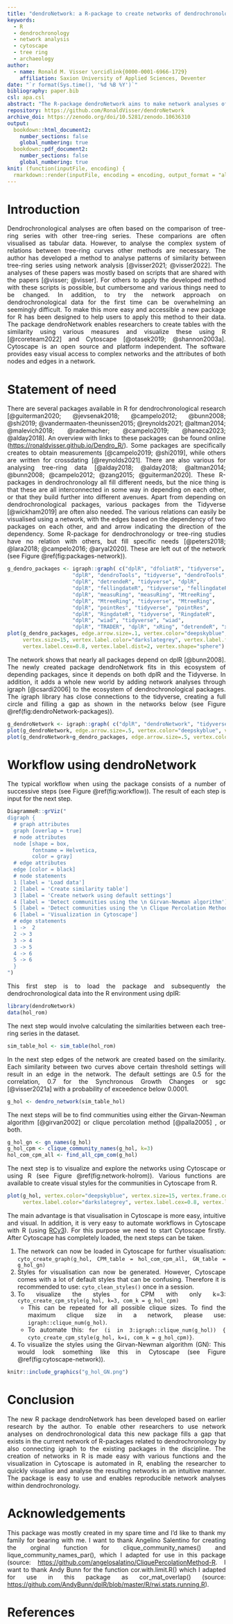 ```yaml
---
title: "dendroNetwork: a R-package to create networks of dendrochronological data"
keywords:
  - R
  - dendrochronology
  - network analysis
  - cytoscape
  - tree ring
  - archaeology
author:
  - name: Ronald M. Visser \orcidlink{0000-0001-6966-1729}
    affiliation: Saxion University of Applied Sciences, Deventer
date: "`r format(Sys.time(), '%d %B %Y')`"
bibliography: paper.bib
csl: apa.csl
abstract: "The R-package dendroNetwork aims to make network analyses of dendrochronological data accessible for researchers. dendroNetwork enables researchers to easily construct a network of dendrochronological series based on the similarity and find patterns of matching tree-ring material. The detection of patterns is assisted by the easy application of community detection and subsequent (automated) visualization using Cytoscape. This enables dendrochronologists and other researchers to apply networks analyses to understand patterns of similarity between tree-ring series."
repository: https://github.com/RonaldVisser/dendroNetwork
archive_doi: https://zenodo.org/doi/10.5281/zenodo.10636310
output: 
  bookdown::html_document2:
    number_sections: false
    global_numbering: true
  bookdown::pdf_document2:
    number_sections: false
    global_numbering: true
knit: (function(inputFile, encoding) {
  rmarkdown::render(inputFile, encoding = encoding, output_format = "all") })
---
```


```{=html}
<style>
body {
text-align: justify}
</style>
```
# Introduction

Dendrochronological analyses are often based on the comparison of tree-ring series with other tree-ring series. These comparions are often visualised as tabular data. However, to analyse the complex system of relations between tree-ring curves other methods are necessary. The author has developed a method to analyse patterns of similarity between tree-ring series using network analysis [@visser2021; @visser2022]. The analyses of these papers was mostly based on scripts that are shared with the papers [@visser; @visser]. For others to apply the developed method with these scripts is possible, but cumbersome and various things need to be changed. In addition, to try the network approach on dendrochronological data for the first time can be overwhelming an seemingly difficult. To make this more easy and accessible a new package for R has been designed to help users to apply this method to their data. The package dendroNetwork enables researchers to create tables with the similarity using various measures and visualize these using R [@rcoreteam2022] and Cytoscape [@otasek2019; @shannon2003a]. Cytoscape is an open source and platform independent. The software provides easy visual access to complex networks and the attributes of both nodes and edges in a network.

# Statement of need

There are several packages available in R for dendrochronological research [@guiterman2020; @jevsenak2018; @campelo2012; @bunn2008; @shi2019; @vandermaaten-theunissen2015; @reynolds2021; @altman2014; @malevich2018; @rademacher; @campelo2019; @haneca2023; @alday2018]. An overview with links to these packages can be found online (<https://ronaldvisser.github.io/Dendro_R/>). Some packages are specifically creates to obtain measurements [@campelo2019; @shi2019], while others are written for crossdating [@reynolds2021]. There are also various for analysing tree-ring data [@alday2018; @alday2018; @altman2014; @bunn2008; @campelo2012; @zang2015; @guiterman2020]. These R-packages in dendrochronology all fill different needs, but the nice thing is that these are all interconnected in some way in depending on each other, or that they build further into different avenues. Apart from depending on dendrochronological packages, various packages from the Tidyverse [@wickham2019] are often also needed. The various relations can easily be visualised using a network, with the edges based on the dependency of two packages on each other, and and arrow indicating the direction of the dependency. Some R-package for dendrochronology or tree-ring studies have no relation with others, but fill specific needs [@peters2018; @lara2018; @campelo2016; @aryal2020]. These are left out of the network (see Figure \@ref(fig:packages-network)).

```r
g_dendro_packages <- igraph::graph( c("dplR", "dfoliatR", "tidyverse", "dfoliatR",
                     "dplR", "dendroTools", "tidyverse", "dendroTools",
                     "dplR", "detrendeR", "tidyverse", "dplR",
                     "dplR", "fellingdateR", "tidyverse", "fellingdateR",
                     "dplR", "measuRing", "measuRing", "MtreeRing",
                     "dplR", "MtreeRing", "tidyverse", "MtreeRing",
                     "dplR", "pointRes", "tidyverse", "pointRes",
                     "dplR", "RingdateR", "tidyverse", "RingdateR",
                     "dplR", "wiad", "tidyverse", "wiad",
                     "dplR", "TRADER", "dplR", "xRing", "detrendeR", "xRing", "tidyverse","dendroSync", "tidyverse", "burnr", "tidyverse", "treeclim"))
plot(g_dendro_packages, edge.arrow.size=.1, vertex.color="deepskyblue", 
     vertex.size=15, vertex.label.color="darkslategrey", vertex.label.family="sans", vertex.font.size=5,
     vertex.label.cex=0.8, vertex.label.dist=2, vertex.shape="sphere")
```

The network shows that nearly all packages depend on dplR [@bunn2008]. The newly created package dendroNetwork fits in this ecosystem of depending packages, since it depends on both dplR and the Tidyverse. In addition, it adds a whole new world by adding network analyses through igraph [@csardi2006] to the ecosystem of dendrochronological packages. The igraph library has close connections to the tidyverse, creating a full circle and filling a gap as shown in the networks below (see Figure \@ref(fig:dendroNetwork-packages)).

```r
g_dendroNetwork <- igraph::graph( c("dplR", "dendroNetwork", "tidyverse", "dendroNetwork", "igraph", "dendroNetwork", "igraph", "tidyverse", "tidyverse", "igraph"))
plot(g_dendroNetwork, edge.arrow.size=.5, vertex.color="deepskyblue", vertex.shape="sphere", vertex.size=15,vertex.label.family="sans", vertex.label.color="darkslategrey", vertex.label.cex=0.8, vertex.label.dist=2)
plot(g_dendroNetwork+g_dendro_packages, edge.arrow.size=.5, vertex.color="deepskyblue", vertex.size=15, vertex.label.family="sans", vertex.label.color="darkslategrey", vertex.label.cex=0.8, vertex.shape="sphere", vertex.label.dist=2)
```

# Workflow using dendroNetwork

The typical workflow when using the package consists of a number of successive steps (see Figure \@ref(fig:workflow)). The result of each step is input for the next step.

```r
DiagrammeR::grViz("
digraph {
  # graph attributes
  graph [overlap = true]
  # node attributes
  node [shape = box,
        fontname = Helvetica,
        color = gray]
  # edge attributes
  edge [color = black]
  # node statements
  1 [label = 'Load data']
  2 [label = 'Create similarity table']
  3 [label = 'Create network using default settings']
  4 [label = 'Detect communities using the \n Girvan-Newman algorithm']
  5 [label = 'Detect communities using the \n Clique Percolation Method']
  6 [label = 'Visualization in Cytoscape']
  # edge statements
  1 ->  2
  2 -> 3
  3 -> 4
  3 -> 5
  4 -> 6
  5 -> 6
  }
")
```

This first step is to load the package and subsequently the dendrochronological data into the R environment using dplR:

```r
library(dendroNetwork)
data(hol_rom)
```

The next step would involve calculating the similarities between each tree-ring series in the dataset.

```r
sim_table_hol <- sim_table(hol_rom)
```

In the next step edges of the network are created based on the similarity. Each similarity between two curves above certain threshold settings will result in an edge in the network. The default settings are 0.5 for the correlation, 0.7 for the Synchronous Growth Changes or sgc [@visser2021a] with a probability of exceedence below 0.0001.

```r
g_hol <- dendro_network(sim_table_hol)
```

The next steps will be to find communities using either the Girvan-Newman algorithm [@girvan2002] or clique percolation method [@palla2005] , or both.

```r
g_hol_gn <- gn_names(g_hol)
g_hol_cpm <- clique_community_names(g_hol, k=3)
hol_com_cpm_all <- find_all_cpm_com(g_hol)
```

The next step is to visualize and explore the networks using Cytoscape or using R (see Figure \@ref(fig:network-holrom)). Various functions are available to create visual styles for the communities in Cytoscape from R.

```r
plot(g_hol, vertex.color="deepskyblue", vertex.size=15, vertex.frame.color="gray",
     vertex.label.color="darkslategrey", vertex.label.cex=0.8, vertex.label.dist=2)
```

The main advantage is that visualisation in Cytoscape is more easy, intuitive and visual. In addition, it is very easy to automate workflows in Cytoscape with R (using [RCy3](https://bioconductor.org/packages/release/bioc/html/RCy3.html)). For this purpose we need to start Cytoscape firstly. After Cytoscape has completely loaded, the next steps can be taken.

1.  The network can now be loaded in Cytoscape for further visualisation: `cyto_create_graph(g_hol, CPM_table = hol_com_cpm_all, GN_table = g_hol_gn)`
2.  Styles for visualisation can now be generated. However, Cytoscape comes with a lot of default styles that can be confusing. Therefore it is recommended to use: `cyto_clean_styles()` once in a session.
3.  To visualize the styles for CPM with only k=3: `cyto_create_cpm_style(g_hol, k=3, com_k = g_hol_cpm)`
    -   This can be repeated for all possible clique sizes. To find the maximum clique size in a network, please use: `igraph::clique_num(g_hol)`.
    -   To automate this: `for (i in 3:igraph::clique_num(g_hol)) { cyto_create_cpm_style(g_hol, k=i, com_k = g_hol_cpm)}`.
4.  To visualize the styles using the Girvan-Newman algorithm (GN): This would look something like this in Cytoscape (see Figure \@ref(fig:cytoscape-network)).

```r
knitr::include_graphics("g_hol_GN.png")
```

# Conclusion

The new R package dendroNetwork has been developed based on earlier research by the author. To enable other researchers to use network analyses on dendrochronological data this new package fills a gap that exists in the current network of R-packages related to dendrochronology by also connecting igraph to the existing packages in the discipline. The creation of networks in R is made easy with various functions and the visualization in Cytoscape is automated in R, enabling the researcher to quickly visualise and analyse the resulting networks in an intuitive manner. The package is easy to use and enables reproducible network analyses within dendrochronology.

# Acknowledgements

This package was mostly created in my spare time and I'd like to thank my family for bearing with me. I want to thank Angelino Salentino for creating the orginal function for clique_community_names() and lique_community_names_par(), which I adapted for use in this package (source: <https://github.com/angelosalatino/CliquePercolationMethod-R>. I want to thank Andy Bunn for the function cor.with.limit.R() which I adapted for use in this package as cor_mat_overlap() (source: <https://github.com/AndyBunn/dplR/blob/master/R/rwi.stats.running.R>).

# References
